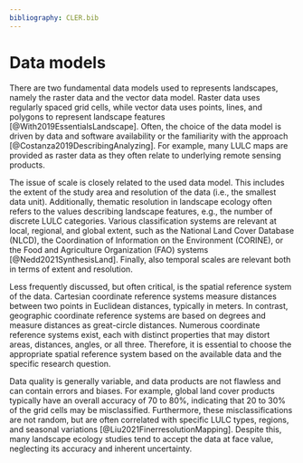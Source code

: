```yaml
---
bibliography: CLER.bib
---
```


<!-- Person responsible: Hesselbarth, Nowosad -->

# Data models {#sec-data}

<!-- The choice of the data type, model, and scale are crucial for the analysis's results because every type is a simplified model of the natural world. -->

There are two fundamental data models used to represents landscapes, namely the raster data and the vector data model. 
Raster data uses regularly spaced grid cells, while vector data uses points, lines, and polygons to represent landscape features [@With2019EssentialsLandscape].
Often, the choice of the data model is driven by data and software availability or the familiarity with the approach [@Costanza2019DescribingAnalyzing].
For example, many LULC maps are provided as raster data as they often relate to underlying remote sensing products.

The issue of scale is closely related to the used data model. 
This includes the extent of the study area and resolution of the data (i.e., the smallest data unit).
Additionally, thematic resolution in landscape ecology often refers to the values describing landscape features, e.g., the number of discrete LULC categories.
Various classification systems are relevant at local, regional, and global extent, such as the National Land Cover Database (NLCD), the Coordination of Information on the Environment (CORINE), or the Food and Agriculture Organization (FAO) systems [@Nedd2021SynthesisLand].
Finally, also temporal scales are relevant both in terms of extent and resolution.

Less frequently discussed, but often critical, is the spatial reference system of the data. 
Cartesian coordinate reference systems measure distances between two points in Euclidean distances, typically in meters. 
In contrast, geographic coordinate reference systems are based on degrees and measure distances as great-circle distances.
Numerous coordinate reference systems exist, each with distinct properties that may distort areas, distances, angles, or all three. 
Therefore, it is essential to choose the appropriate spatial reference system based on the available data and the specific research question.

Data quality is generally variable, and data products are not flawless and can contain errors and biases.
For example, global land cover products typically have an overall accuracy of 70 to 80%, indicating that 20 to 30% of the grid cells may be misclassified.
Furthermore, these misclassifications are not random, but are often correlated with specific LULC types, regions, and seasonal variations [@Liu2021FinerresolutionMapping].
Despite this, many landscape ecology studies tend to accept the data at face value, neglecting its accuracy and inherent uncertainty.
